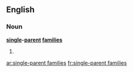 ==English==

===Noun===
'''[[single]]-[[parent]] [[family|families]]'''

# {{plural of|single-parent family}}

[[ar:single-parent families]]
[[fr:single-parent families]]